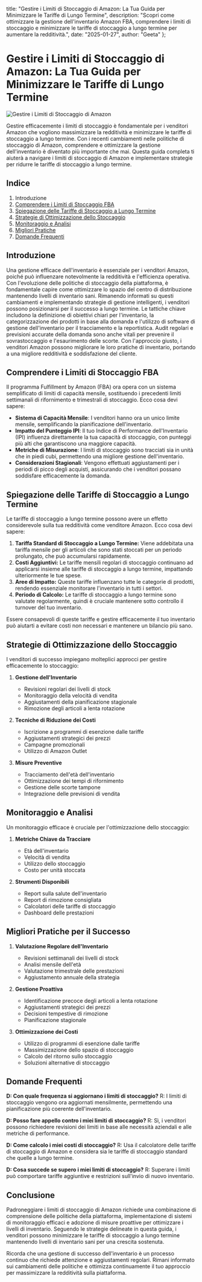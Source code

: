   title: "Gestire i Limiti di Stoccaggio di Amazon: La Tua Guida per Minimizzare le Tariffe di Lungo Termine",
  description: "Scopri come ottimizzare la gestione dell'inventario Amazon FBA, comprendere i limiti di stoccaggio e minimizzare le tariffe di stoccaggio a lungo termine per aumentare la redditività.",
  date: "2025-01-27",
  author: "Geeta"
};

# Gestire i Limiti di Stoccaggio di Amazon: La Tua Guida per Minimizzare le Tariffe di Lungo Termine

![ Gestire i Limiti di Stoccaggio di Amazon](/images/blog/mastering-amazons-storage-limits.jpeg)

Gestire efficacemente i limiti di stoccaggio è fondamentale per i venditori Amazon che vogliono massimizzare la redditività e minimizzare le tariffe di stoccaggio a lungo termine. Con i recenti cambiamenti nelle politiche di stoccaggio di Amazon, comprendere e ottimizzare la gestione dell'inventario è diventato più importante che mai. Questa guida completa ti aiuterà a navigare i limiti di stoccaggio di Amazon e implementare strategie per ridurre le tariffe di stoccaggio a lungo termine.

## Indice

1. Introduzione
2. [Comprendere i Limiti di Stoccaggio FBA](#comprendere-i-limiti-di-stoccaggio-fba)
3. [Spiegazione delle Tariffe di Stoccaggio a Lungo Termine](#spiegazione-delle-tariffe-di-stoccaggio-a-lungo-termine)
4. [Strategie di Ottimizzazione dello Stoccaggio](#strategie-di-ottimizzazione-dello-stoccaggio)
5. [Monitoraggio e Analisi](#monitoraggio-e-analisi)
6. [Migliori Pratiche](#migliori-pratiche)
7. [Domande Frequenti](#domande-frequenti)

## Introduzione

Una gestione efficace dell'inventario è essenziale per i venditori Amazon, poiché può influenzare notevolmente la redditività e l'efficienza operativa. Con l'evoluzione delle politiche di stoccaggio della piattaforma, è fondamentale capire come ottimizzare lo spazio del centro di distribuzione mantenendo livelli di inventario sani.
Rimanendo informati su questi cambiamenti e implementando strategie di gestione intelligenti, i venditori possono posizionarsi per il successo a lungo termine. Le tattiche chiave includono la definizione di obiettivi chiari per l'inventario, la categorizzazione dei prodotti in base alla domanda e l'utilizzo di software di gestione dell'inventario per il tracciamento e la reportistica. Audit regolari e previsioni accurate della domanda sono anche vitali per prevenire il sovrastoccaggio e l'esaurimento delle scorte.
Con l'approccio giusto, i venditori Amazon possono migliorare le loro pratiche di inventario, portando a una migliore redditività e soddisfazione del cliente.

## Comprendere i Limiti di Stoccaggio FBA

Il programma Fulfillment by Amazon (FBA) ora opera con un sistema semplificato di limiti di capacità mensile, sostituendo i precedenti limiti settimanali di rifornimento e trimestrali di stoccaggio. Ecco cosa devi sapere:

- **Sistema di Capacità Mensile**: I venditori hanno ora un unico limite mensile, semplificando la pianificazione dell'inventario.
- **Impatto del Punteggio IPI**: Il tuo Indice di Performance dell'Inventario (IPI) influenza direttamente la tua capacità di stoccaggio, con punteggi più alti che garantiscono una maggiore capacità.
- **Metriche di Misurazione**: I limiti di stoccaggio sono tracciati sia in unità che in piedi cubi, permettendo una migliore gestione dell'inventario.
- **Considerazioni Stagionali**: Vengono effettuati aggiustamenti per i periodi di picco degli acquisti, assicurando che i venditori possano soddisfare efficacemente la domanda.

## Spiegazione delle Tariffe di Stoccaggio a Lungo Termine

Le tariffe di stoccaggio a lungo termine possono avere un effetto considerevole sulla tua redditività come venditore Amazon. Ecco cosa devi sapere:

1. **Tariffa Standard di Stoccaggio a Lungo Termine:** Viene addebitata una tariffa mensile per gli articoli che sono stati stoccati per un periodo prolungato, che può accumularsi rapidamente.
2. **Costi Aggiuntivi:** Le tariffe mensili regolari di stoccaggio continuano ad applicarsi insieme alle tariffe di stoccaggio a lungo termine, impattando ulteriormente le tue spese.
3. **Aree di Impatto:** Queste tariffe influenzano tutte le categorie di prodotti, rendendo essenziale monitorare l'inventario in tutti i settori.
4. **Periodo di Calcolo:** Le tariffe di stoccaggio a lungo termine sono valutate regolarmente, quindi è cruciale mantenere sotto controllo il turnover del tuo inventario.

Essere consapevoli di queste tariffe e gestire efficacemente il tuo inventario può aiutarti a evitare costi non necessari e mantenere un bilancio più sano.

## Strategie di Ottimizzazione dello Stoccaggio

I venditori di successo impiegano molteplici approcci per gestire efficacemente lo stoccaggio:

1. **Gestione dell'Inventario**
   - Revisioni regolari dei livelli di stock
   - Monitoraggio della velocità di vendita
   - Aggiustamenti della pianificazione stagionale
   - Rimozione degli articoli a lenta rotazione

2. **Tecniche di Riduzione dei Costi**
   - Iscrizione a programmi di esenzione dalle tariffe
   - Aggiustamenti strategici dei prezzi
   - Campagne promozionali
   - Utilizzo di Amazon Outlet

3. **Misure Preventive**
   - Tracciamento dell'età dell'inventario
   - Ottimizzazione dei tempi di rifornimento
   - Gestione delle scorte tampone
   - Integrazione delle previsioni di vendita

## Monitoraggio e Analisi

Un monitoraggio efficace è cruciale per l'ottimizzazione dello stoccaggio:

1. **Metriche Chiave da Tracciare**
   - Età dell'inventario
   - Velocità di vendita
   - Utilizzo dello stoccaggio
   - Costo per unità stoccata

2. **Strumenti Disponibili**
   - Report sulla salute dell'inventario
   - Report di rimozione consigliata
   - Calcolatori delle tariffe di stoccaggio
   - Dashboard delle prestazioni

## Migliori Pratiche per il Successo

1. **Valutazione Regolare dell'Inventario**
   - Revisioni settimanali dei livelli di stock
   - Analisi mensile dell'età
   - Valutazione trimestrale delle prestazioni
   - Aggiustamento annuale della strategia

2. **Gestione Proattiva**
   - Identificazione precoce degli articoli a lenta rotazione
   - Aggiustamenti strategici dei prezzi
   - Decisioni tempestive di rimozione
   - Pianificazione stagionale

3. **Ottimizzazione dei Costi**
   - Utilizzo di programmi di esenzione dalle tariffe
   - Massimizzazione dello spazio di stoccaggio
   - Calcolo del ritorno sullo stoccaggio
   - Soluzioni alternative di stoccaggio

## Domande Frequenti

**D: Con quale frequenza si aggiornano i limiti di stoccaggio?**
R: I limiti di stoccaggio vengono ora aggiornati mensilmente, permettendo una pianificazione più coerente dell'inventario.

**D: Posso fare appello contro i miei limiti di stoccaggio?**
R: Sì, i venditori possono richiedere revisioni dei limiti in base alle necessità aziendali e alle metriche di performance.

**D: Come calcolo i miei costi di stoccaggio?**
R: Usa il calcolatore delle tariffe di stoccaggio di Amazon e considera sia le tariffe di stoccaggio standard che quelle a lungo termine.

**D: Cosa succede se supero i miei limiti di stoccaggio?**
R: Superare i limiti può comportare tariffe aggiuntive e restrizioni sull'invio di nuovo inventario.

## Conclusione

Padroneggiare i limiti di stoccaggio di Amazon richiede una combinazione di comprensione delle politiche della piattaforma, implementazione di sistemi di monitoraggio efficaci e adozione di misure proattive per ottimizzare i livelli di inventario. Seguendo le strategie delineate in questa guida, i venditori possono minimizzare le tariffe di stoccaggio a lungo termine mantenendo livelli di inventario sani per una crescita sostenuta.

Ricorda che una gestione di successo dell'inventario è un processo continuo che richiede attenzione e aggiustamenti regolari. Rimani informato sui cambiamenti delle politiche e ottimizza continuamente il tuo approccio per massimizzare la redditività sulla piattaforma.